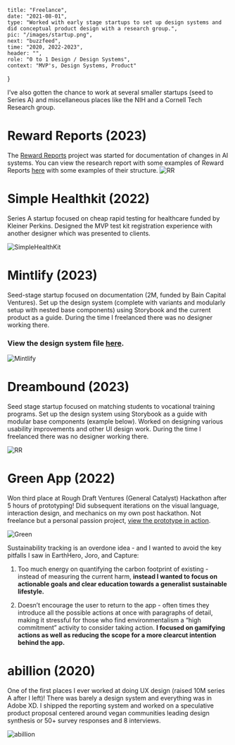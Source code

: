     title: "Freelance",
    date: "2021-08-01",
    type: "Worked with early stage startups to set up design systems and did conceptual product design with a research group.",
    pic: "/images/startup.png",
    next: "buzzfeed",
    time: "2020, 2022-2023",
    header: "",
    role: "0 to 1 Design / Design Systems",
    context: "MVP's, Design Systems, Product"
}

I’ve also gotten the chance to work at several smaller startups (seed to Series A) and miscellaneous places like the NIH and a Cornell Tech Research group.

# Reward Reports (2023)

The [Reward Reports](https://rewardreports.github.io/) project was started for documentation of changes in AI systems. You can view the research report with some examples of Reward Reports [here](https://arxiv.org/abs/2204.10817) with some examples of their structure.
![RR](startups/rreport.png)

# Simple Healthkit (2022)

Series A startup focused on cheap rapid testing for healthcare funded by Kleiner Perkins. Designed the MVP test kit registration experience with another designer which was presented to clients.

![SimpleHealthKit](startups/shk.png)

# Mintlify (2023)

Seed-stage startup focused on documentation (2M, funded by Bain Capital Ventures). Set up the design system (complete with variants and modularly setup with nested base components) using Storybook and the current product as a guide. During the time I freelanced there was no designer working there.

### View the design system file [here](https://www.figma.com/file/RRaHfRWIFsEEWpsO4HR0wq/Mint-Design-System?node-id=6%3A99&t=Twh1Bh6vZBaLBhPn-1).

![Mintlify](startups/mintlify.png)

# Dreambound (2023)

Seed stage startup focused on matching students to vocational training programs. Set up the design system using Storybook as a guide with modular base components (example below). Worked on designing various usability improvements and other UI design work. During the time I freelanced there was no designer working there.

![RR](startups/dreambound.png)

# Green App (2022)

Won third place at Rough Draft Ventures (General Catalyst) Hackathon after 5 hours of prototyping! Did subsequent iterations on the visual language, interaction design, and mechanics on my own post hackathon. Not freelance but a personal passion project, [view the prototype in action](https://connieliu.notion.site/Green-App-Concept-157dedc3fa3480cabe59fd46314b5d26?pvs=4).

![Green](startups/green.png)

Sustainability tracking is an overdone idea - and I wanted to avoid the key pitfalls I saw in EarthHero, Joro, and Capture:

1. Too much energy on quantifying the carbon footprint of existing - instead of measuring the current harm, **instead I wanted to focus on actionable goals and clear education towards a generalist sustainable lifestyle.**

2. Doesn’t encourage the user to return to the app - often times they introduce all the possible actions at once with paragraphs of detail, making it stressful for those who find environmentalism a “high commitment” activity to consider taking action. **I focused on gamifying actions as well as reducing the scope for a more clearcut intention behind the app.**

# abillion (2020)

One of the first places I ever worked at doing UX design (raised 10M series A after I left)! There was barely a design system and everything was in Adobe XD. I shipped the reporting system and worked on a speculative product proposal centered around vegan communities leading design synthesis or 50+ survey responses and 8 interviews.

![abillion](startups/startup%201.png)


